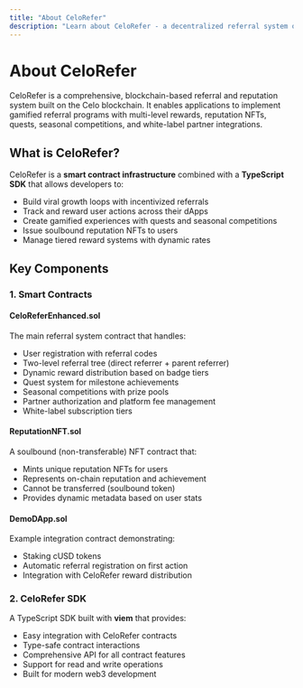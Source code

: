 ```yaml
---
title: "About CeloRefer"
description: "Learn about CeloRefer - a decentralized referral system on Celo blockchain"
---
```


# About CeloRefer

CeloRefer is a comprehensive, blockchain-based referral and reputation system built on the Celo blockchain. It enables applications to implement gamified referral programs with multi-level rewards, reputation NFTs, quests, seasonal competitions, and white-label partner integrations.

## What is CeloRefer?

CeloRefer is a **smart contract infrastructure** combined with a **TypeScript SDK** that allows developers to:
- Build viral growth loops with incentivized referrals
- Track and reward user actions across their dApps
- Create gamified experiences with quests and seasonal competitions
- Issue soulbound reputation NFTs to users
- Manage tiered reward systems with dynamic rates

## Key Components

### 1. Smart Contracts

#### CeloReferEnhanced.sol
The main referral system contract that handles:
- User registration with referral codes
- Two-level referral tree (direct referrer + parent referrer)
- Dynamic reward distribution based on badge tiers
- Quest system for milestone achievements
- Seasonal competitions with prize pools
- Partner authorization and platform fee management
- White-label subscription tiers

#### ReputationNFT.sol
A soulbound (non-transferable) NFT contract that:
- Mints unique reputation NFTs for users
- Represents on-chain reputation and achievement
- Cannot be transferred (soulbound token)
- Provides dynamic metadata based on user stats

#### DemoDApp.sol
Example integration contract demonstrating:
- Staking cUSD tokens
- Automatic referral registration on first action
- Integration with CeloRefer reward distribution

### 2. CeloRefer SDK

A TypeScript SDK built with **viem** that provides:
- Easy integration with CeloRefer contracts
- Type-safe contract interactions
- Comprehensive API for all contract features
- Support for read and write operations
- Built for modern web3 development